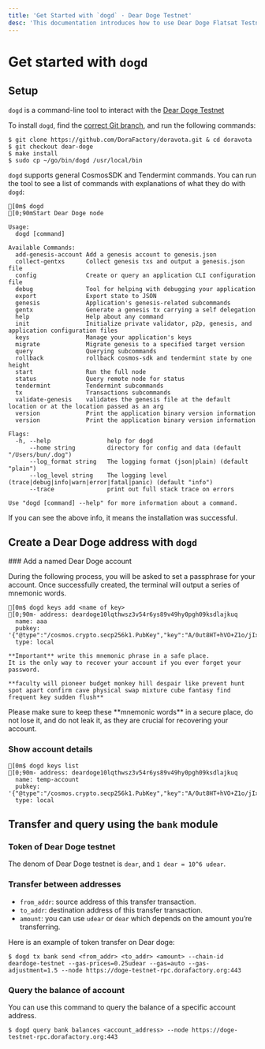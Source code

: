 ```yaml
---
title: 'Get Started with `dogd` · Dear Doge Testnet'
desc: 'This documentation introduces how to use Dear Doge Flatsat Testnet to deploy and simulate applications running in space orbit.'
---
```



# Get started with `dogd`

## Setup

`dogd` is a command-line tool to interact with the [Dear Doge Testnet](https://deardoge-testnet-explorer.dorafactory.org/deardoge)

To install `dogd`, find the [correct Git branch](https://github.com/DoraFactory/doravota/tree/dear-doge), and run the following commands:

```ansi filename="Terminal"
$ git clone https://github.com/DoraFactory/doravota.git & cd doravota
$ git checkout dear-doge
$ make install
$ sudo cp ~/go/bin/dogd /usr/local/bin
```

`dogd` supports general CosmosSDK and Tendermint commands. You can run the tool to see a list of commands with explanations of what they do with `dogd`:

```ansi filename="Terminal"
[0m$ dogd
[0;90mStart Dear Doge node

Usage:
  dogd [command]

Available Commands:
  add-genesis-account Add a genesis account to genesis.json
  collect-gentxs      Collect genesis txs and output a genesis.json file
  config              Create or query an application CLI configuration file
  debug               Tool for helping with debugging your application
  export              Export state to JSON
  genesis             Application's genesis-related subcommands
  gentx               Generate a genesis tx carrying a self delegation
  help                Help about any command
  init                Initialize private validator, p2p, genesis, and application configuration files
  keys                Manage your application's keys
  migrate             Migrate genesis to a specified target version
  query               Querying subcommands
  rollback            rollback cosmos-sdk and tendermint state by one height
  start               Run the full node
  status              Query remote node for status
  tendermint          Tendermint subcommands
  tx                  Transactions subcommands
  validate-genesis    validates the genesis file at the default location or at the location passed as an arg
  version             Print the application binary version information
  version             Print the application binary version information

Flags:
  -h, --help                help for dogd
      --home string         directory for config and data (default "/Users/bun/.dog")
      --log_format string   The logging format (json|plain) (default "plain")
      --log_level string    The logging level (trace|debug|info|warn|error|fatal|panic) (default "info")
      --trace               print out full stack trace on errors

Use "dogd [command] --help" for more information about a command.
```

If you can see the above info, it means the installation was successful.

## Create a Dear Doge address with `dogd`

<Steps>
### Add a named Dear Doge account

During the following process, you will be asked to set a passphrase for your account. Once successfully created, the terminal will output a series of mnemonic words.

```ansi filename="Terminal"
[0m$ dogd keys add <name of key>
[0;90m- address: deardoge10lqthwsz3v54r6ys89v49hy0pgh09ksdlajkuq
  name: aaa
  pubkey: '{"@type":"/cosmos.crypto.secp256k1.PubKey","key":"A/0ut8HT+hVO+Z1o/jIxWpvR6iVootcaW+Gjkv8zDfF7"}'
  type: local

**Important** write this mnemonic phrase in a safe place.
It is the only way to recover your account if you ever forget your password.

**faculty will pioneer budget monkey hill despair like prevent hunt spot apart confirm cave physical swap mixture cube fantasy find frequent key sudden flush**
```

<Callout type="warning">
  Please make sure to keep these **mnemonic words** in a secure place, do not
  lose it, and do not leak it, as they are crucial for recovering your account.
</Callout>

### Show account details

```ansi filename="Terminal"
[0m$ dogd keys list
[0;90m- address: deardoge10lqthwsz3v54r6ys89v49hy0pgh09ksdlajkuq
  name: temp-account
  pubkey: '{"@type":"/cosmos.crypto.secp256k1.PubKey","key":"A/0ut8HT+hVO+Z1o/jIxWpvR6iVootcaW+Gjkv8zDfF7"}'
  type: local
```

</Steps>

## Transfer and query using the `bank` module

### Token of Dear Doge testnet

The denom of Dear Doge testnet is `dear`, and `1 dear = 10^6 udear`.

### Transfer between addresses

- `from_addr`: source address of this transfer transaction.
- `to_addr`: destination address of this transfer transaction.
- `amount`: you can use `udear` or `dear` which depends on the amount you’re transferring.

Here is an example of token transfer on Dear doge:

```ansi filename="Terminal"
$ dogd tx bank send <from_addr> <to_addr> <amount> --chain-id deardoge-testnet --gas-prices=0.25udear --gas=auto --gas-adjustment=1.5 --node https://doge-testnet-rpc.dorafactory.org:443
```

### Query the balance of account

You can use this command to query the balance of a specific account address.

```ansi filename="Terminal"
$ dogd query bank balances <account_address> --node https://doge-testnet-rpc.dorafactory.org:443
```
